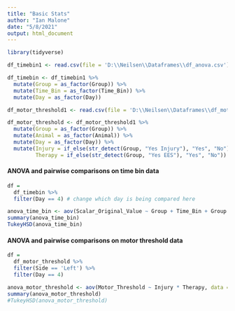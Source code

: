 ```yaml
---
title: "Basic Stats"
author: "Ian Malone"
date: "5/8/2021"
output: html_document
---
```


```r
library(tidyverse)

df_timebin1 <- read.csv(file = 'D:\\Neilsen\\Dataframes\\df_anova.csv')

df_timebin <- df_timebin1 %>%
  mutate(Group = as_factor(Group)) %>% 
  mutate(Time_Bin = as_factor(Time_Bin)) %>%
  mutate(Day = as_factor(Day))

df_motor_threshold1 <- read.csv(file = 'D:\\Neilsen\\Dataframes\\df_motor_threshold.csv')

df_motor_threshold <- df_motor_threshold1 %>%
  mutate(Group = as_factor(Group)) %>% 
  mutate(Animal = as_factor(Animal)) %>%
  mutate(Day = as_factor(Day)) %>%
  mutate(Injury = if_else(str_detect(Group, "Yes Injury"), "Yes", "No"),
         Therapy = if_else(str_detect(Group, "Yes EES"), "Yes", "No"))

```


#### ANOVA and pairwise comparisons on time bin data ####
```r
df = 
  df_timebin %>% 
  filter(Day == 4) # change which day is being compared here

anova_time_bin <- aov(Scalar_Original_Value ~ Group + Time_Bin + Group:Time_Bin, data = df)
summary(anova_time_bin)
TukeyHSD(anova_time_bin)

```




#### ANOVA and pairwise comparisons on motor threshold data ####
```r

df = 
  df_motor_threshold %>% 
  filter(Side == 'Left') %>% 
  filter(Day == 4)

anova_motor_threshold <- aov(Motor_Threshold ~ Injury * Therapy, data = df)
summary(anova_motor_threshold)
#TukeyHSD(anova_motor_threshold)

```


